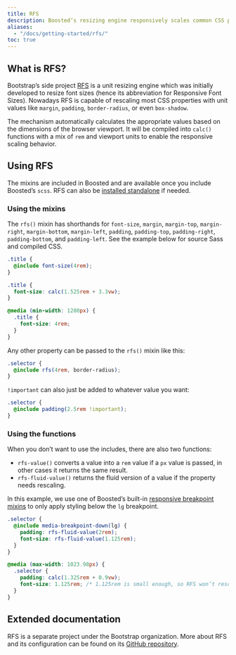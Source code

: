 ```yaml
---
title: RFS
description: Boosted’s resizing engine responsively scales common CSS properties to better utilize available space across viewports and devices.
aliases:
  - "/docs/getting-started/rfs/"
toc: true
---
```


## What is RFS?

Bootstrap’s side project [RFS](https://github.com/twbs/rfs/tree/[[config:rfs_version]]) is a unit resizing engine which was initially developed to resize font sizes (hence its abbreviation for Responsive Font Sizes). Nowadays RFS is capable of rescaling most CSS properties with unit values like `margin`, `padding`, `border-radius`, or even `box-shadow`.

The mechanism automatically calculates the appropriate values based on the dimensions of the browser viewport. It will be compiled into `calc()` functions with a mix of `rem` and viewport units to enable the responsive scaling behavior.

## Using RFS

The mixins are included in Boosted and are available once you include Boosted’s `scss`. RFS can also be [installed standalone](https://github.com/twbs/rfs/tree/[[config:rfs_version]]#installation) if needed.

### Using the mixins

The `rfs()` mixin has shorthands for `font-size`, `margin`, `margin-top`, `margin-right`, `margin-bottom`, `margin-left`, `padding`, `padding-top`, `padding-right`, `padding-bottom`, and `padding-left`. See the example below for source Sass and compiled CSS.

```scss
.title {
  @include font-size(4rem);
}
```

```css
.title {
  font-size: calc(1.525rem + 3.3vw);
}

@media (min-width: 1280px) {
  .title {
    font-size: 4rem;
  }
}
```

Any other property can be passed to the `rfs()` mixin like this:

```scss
.selector {
  @include rfs(4rem, border-radius);
}
```

`!important` can also just be added to whatever value you want:

```scss
.selector {
  @include padding(2.5rem !important);
}
```

### Using the functions

When you don’t want to use the includes, there are also two functions:

- `rfs-value()` converts a value into a `rem` value if a `px` value is passed, in other cases it returns the same result.
- `rfs-fluid-value()` returns the fluid version of a value if the property needs rescaling.

In this example, we use one of Boosted’s built-in [responsive breakpoint mixins]([[docsref:/layout/breakpoints]]) to only apply styling below the `lg` breakpoint.

```scss
.selector {
  @include media-breakpoint-down(lg) {
    padding: rfs-fluid-value(2rem);
    font-size: rfs-fluid-value(1.125rem);
  }
}
```

```css
@media (max-width: 1023.98px) {
  .selector {
    padding: calc(1.325rem + 0.9vw);
    font-size: 1.125rem; /* 1.125rem is small enough, so RFS won’t rescale this */
  }
}
```

## Extended documentation

RFS is a separate project under the Bootstrap organization. More about RFS and its configuration can be found on its [GitHub repository](https://github.com/twbs/rfs/tree/[[config:rfs_version]]).
